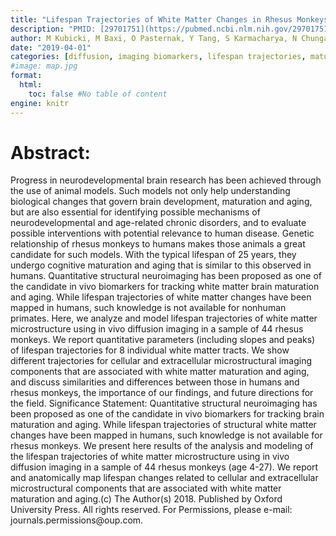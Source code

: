 ```yaml
---
title: "Lifespan Trajectories of White Matter Changes in Rhesus Monkeys"
description: "PMID: [29701751](https://pubmed.ncbi.nlm.nih.gov/29701751/){target='_blank'}    DOI: [10.1093/cercor/bhy056](https://doi.org/10.1093/cercor/bhy056){target='_blank'}"
author: M Kubicki, M Baxi, O Pasternak, Y Tang, S Karmacharya, N Chunga, A E Lyall, Y Rathi, R Eckbo, S Bouix, F Mortazavi, G Papadimitriou, M E Shenton, C F Westin, R Killiany, N Makris, D L Rosene
date: "2019-04-01"
categories: [diffusion, imaging biomarkers, lifespan trajectories, maturation and aging, white matter]
#image: map.jpg
format:
  html:
    toc: false #No table of content
engine: knitr
---
```


# Abstract:

Progress in neurodevelopmental brain research has been achieved through the use of animal models. Such models not only help understanding biological changes that govern brain development, maturation and aging, but are also essential for identifying possible mechanisms of neurodevelopmental and age-related chronic disorders, and to evaluate possible interventions with potential relevance to human disease. Genetic relationship of rhesus monkeys to humans makes those animals a great candidate for such models. With the typical lifespan of 25 years, they undergo cognitive maturation and aging that is similar to this observed in humans. Quantitative structural neuroimaging has been proposed as one of the candidate in vivo biomarkers for tracking white matter brain maturation and aging. While lifespan trajectories of white matter changes have been mapped in humans, such knowledge is not available for nonhuman primates. Here, we analyze and model lifespan trajectories of white matter microstructure using in vivo diffusion imaging in a sample of 44 rhesus monkeys. We report quantitative parameters (including slopes and peaks) of lifespan trajectories for 8 individual white matter tracts. We show different trajectories for cellular and extracellular microstructural imaging components that are associated with white matter maturation and aging, and discuss similarities and differences between those in humans and rhesus monkeys, the importance of our findings, and future directions for the field. Significance Statement: Quantitative structural neuroimaging has been proposed as one of the candidate in vivo biomarkers for tracking brain maturation and aging. While lifespan trajectories of structural white matter changes have been mapped in humans, such knowledge is not available for rhesus monkeys. We present here results of the analysis and modeling of the lifespan trajectories of white matter microstructure using in vivo diffusion imaging in a sample of 44 rhesus monkeys (age 4-27). We report and anatomically map lifespan changes related to cellular and extracellular microstructural components that are associated with white matter maturation and aging.(c) The Author(s) 2018. Published by Oxford University Press. All rights reserved. For Permissions, please e-mail: journals.permissions@oup.com.
        